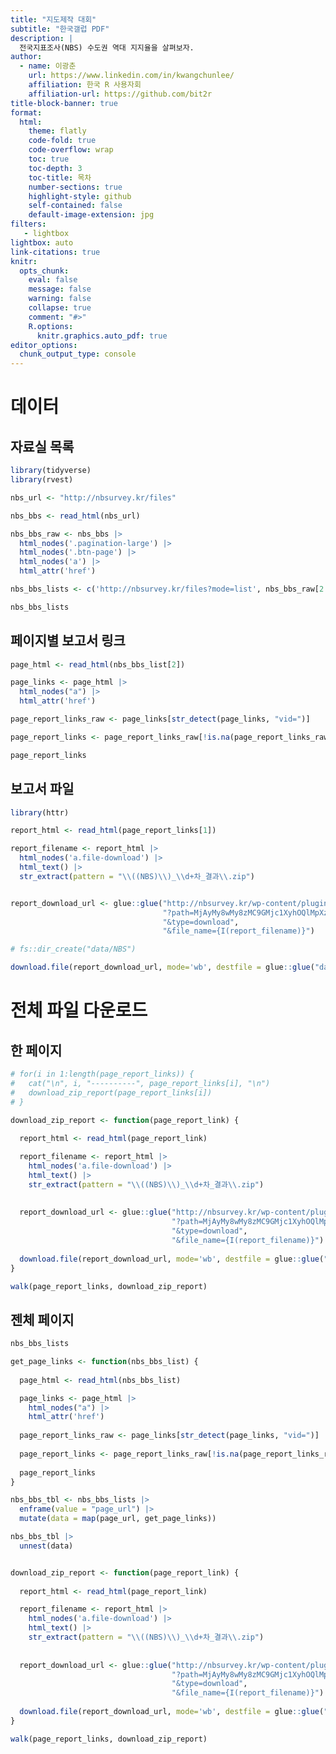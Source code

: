 ```yaml
---
title: "지도제작 대회"
subtitle: "한국갤럽 PDF"
description: |
  전국지표조사(NBS) 수도권 역대 지지율을 살펴보자.
author:
  - name: 이광춘
    url: https://www.linkedin.com/in/kwangchunlee/
    affiliation: 한국 R 사용자회
    affiliation-url: https://github.com/bit2r
title-block-banner: true
format:
  html:
    theme: flatly
    code-fold: true
    code-overflow: wrap
    toc: true
    toc-depth: 3
    toc-title: 목차
    number-sections: true
    highlight-style: github    
    self-contained: false
    default-image-extension: jpg
filters:
   - lightbox
lightbox: auto
link-citations: true
knitr:
  opts_chunk: 
    eval: false
    message: false
    warning: false
    collapse: true
    comment: "#>" 
    R.options:
      knitr.graphics.auto_pdf: true
editor_options: 
  chunk_output_type: console
---
```



# 데이터

## 자료실 목록

```r
library(tidyverse)
library(rvest)

nbs_url <- "http://nbsurvey.kr/files"

nbs_bbs <- read_html(nbs_url)

nbs_bbs_raw <- nbs_bbs |> 
  html_nodes('.pagination-large') |> 
  html_nodes('.btn-page') |> 
  html_nodes('a') |> 
  html_attr('href')

nbs_bbs_lists <- c('http://nbsurvey.kr/files?mode=list', nbs_bbs_raw[2:length(nbs_bbs_raw)], 'http://nbsurvey.kr/files?mode=list&board_page=11')

nbs_bbs_lists
```


## 페이지별 보고서 링크

```r

page_html <- read_html(nbs_bbs_list[2])

page_links <- page_html |> 
  html_nodes("a") |> 
  html_attr('href') 

page_report_links_raw <- page_links[str_detect(page_links, "vid=")] 

page_report_links <- page_report_links_raw[!is.na(page_report_links_raw)]

page_report_links

```


## 보고서 파일

```r
library(httr)

report_html <- read_html(page_report_links[1])

report_filename <- report_html |> 
  html_nodes('a.file-download') |> 
  html_text() |> 
  str_extract(pattern = "\\((NBS)\\)_\\d+차_결과\\.zip")


report_download_url <- glue::glue("http://nbsurvey.kr/wp-content/plugins/mangboard/includes/mb-file.php",
                                  "?path=MjAyMy8wMy8zMC9GMjc1XyhOQlMpXzkz7LCoX%2BqysOqzvC56aXA%3D",
                                  "&type=download",
                                  "&file_name={I(report_filename)}")

# fs::dir_create("data/NBS")

download.file(report_download_url, mode='wb', destfile = glue::glue("data/NBS/{report_filename}"))
```


# 전체 파일 다운로드

## 한 페이지

```r

# for(i in 1:length(page_report_links)) {
#   cat("\n", i, "----------", page_report_links[i], "\n")
#   download_zip_report(page_report_links[i])
# }

download_zip_report <- function(page_report_link) {
  
  report_html <- read_html(page_report_link)

  report_filename <- report_html |> 
    html_nodes('a.file-download') |> 
    html_text() |> 
    str_extract(pattern = "\\((NBS)\\)_\\d+차_결과\\.zip")
  
  
  report_download_url <- glue::glue("http://nbsurvey.kr/wp-content/plugins/mangboard/includes/mb-file.php",
                                    "?path=MjAyMy8wMy8zMC9GMjc1XyhOQlMpXzkz7LCoX%2BqysOqzvC56aXA%3D",
                                    "&type=download",
                                    "&file_name={I(report_filename)}")
  
  download.file(report_download_url, mode='wb', destfile = glue::glue("data/NBS/{report_filename}"))
}

walk(page_report_links, download_zip_report)

```


## 젠체 페이지

```r

nbs_bbs_lists

get_page_links <- function(nbs_bbs_list) {
  
  page_html <- read_html(nbs_bbs_list)

  page_links <- page_html |> 
    html_nodes("a") |> 
    html_attr('href') 
  
  page_report_links_raw <- page_links[str_detect(page_links, "vid=")] 
  
  page_report_links <- page_report_links_raw[!is.na(page_report_links_raw)]
  
  page_report_links
}

nbs_bbs_tbl <- nbs_bbs_lists |> 
  enframe(value = "page_url") |> 
  mutate(data = map(page_url, get_page_links))

nbs_bbs_tbl |> 
  unnest(data)


download_zip_report <- function(page_report_link) {
  
  report_html <- read_html(page_report_link)

  report_filename <- report_html |> 
    html_nodes('a.file-download') |> 
    html_text() |> 
    str_extract(pattern = "\\((NBS)\\)_\\d+차_결과\\.zip")
  
  
  report_download_url <- glue::glue("http://nbsurvey.kr/wp-content/plugins/mangboard/includes/mb-file.php",
                                    "?path=MjAyMy8wMy8zMC9GMjc1XyhOQlMpXzkz7LCoX%2BqysOqzvC56aXA%3D",
                                    "&type=download",
                                    "&file_name={I(report_filename)}")
  
  download.file(report_download_url, mode='wb', destfile = glue::glue("data/NBS/{report_filename}"))
}

walk(page_report_links, download_zip_report)

```


